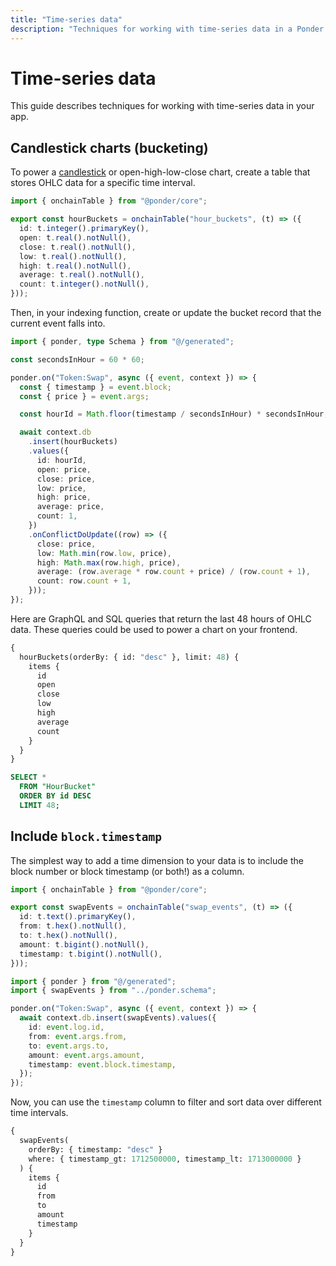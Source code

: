 ```yaml
---
title: "Time-series data"
description: "Techniques for working with time-series data in a Ponder app."
---
```



# Time-series data

This guide describes techniques for working with time-series data in your app.

## Candlestick charts (bucketing)

To power a [candlestick](https://en.wikipedia.org/wiki/Candlestick_chart) or open-high-low-close chart, create a table that stores OHLC data for a specific time interval.

```ts filename="ponder.schema.ts"
import { onchainTable } from "@ponder/core";

export const hourBuckets = onchainTable("hour_buckets", (t) => ({
  id: t.integer().primaryKey(),
  open: t.real().notNull(),
  close: t.real().notNull(),
  low: t.real().notNull(),
  high: t.real().notNull(),
  average: t.real().notNull(),
  count: t.integer().notNull(),
}));
```

Then, in your indexing function, create or update the bucket record that the current event falls into.

```ts filename="src/index.ts"
import { ponder, type Schema } from "@/generated";

const secondsInHour = 60 * 60;

ponder.on("Token:Swap", async ({ event, context }) => {
  const { timestamp } = event.block;
  const { price } = event.args;

  const hourId = Math.floor(timestamp / secondsInHour) * secondsInHour;

  await context.db
    .insert(hourBuckets)
    .values({
      id: hourId,
      open: price,
      close: price,
      low: price,
      high: price,
      average: price,
      count: 1,
    })
    .onConflictDoUpdate((row) => ({
      close: price,
      low: Math.min(row.low, price),
      high: Math.max(row.high, price),
      average: (row.average * row.count + price) / (row.count + 1),
      count: row.count + 1,
    }));
});
```

Here are GraphQL and SQL queries that return the last 48 hours of OHLC data. These queries could be used to power a chart on your frontend.

<div class="code-columns">

```graphql filename="GraphQL query"
{
  hourBuckets(orderBy: { id: "desc" }, limit: 48) {
    items {
      id
      open
      close
      low
      high
      average
      count
    }
  }
}
```

```sql filename="SQL query"
SELECT *
  FROM "HourBucket"
  ORDER BY id DESC
  LIMIT 48;
```

</div>

## Include `block.timestamp`

The simplest way to add a time dimension to your data is to include the block number or block timestamp (or both!) as a column.

<div class="code-columns">

```ts filename="ponder.schema.ts"
import { onchainTable } from "@ponder/core";

export const swapEvents = onchainTable("swap_events", (t) => ({
  id: t.text().primaryKey(),
  from: t.hex().notNull(),
  to: t.hex().notNull(),
  amount: t.bigint().notNull(),
  timestamp: t.bigint().notNull(),
}));
```

```ts filename="src/index.ts" {10}
import { ponder } from "@/generated";
import { swapEvents } from "../ponder.schema";

ponder.on("Token:Swap", async ({ event, context }) => {
  await context.db.insert(swapEvents).values({
    id: event.log.id,
    from: event.args.from,
    to: event.args.to,
    amount: event.args.amount,
    timestamp: event.block.timestamp,
  });
});
```

</div>

Now, you can use the `timestamp` column to filter and sort data over different time intervals.

```graphql filename="GraphQL query"
{
  swapEvents(
    orderBy: { timestamp: "desc" }
    where: { timestamp_gt: 1712500000, timestamp_lt: 1713000000 }
  ) {
    items {
      id
      from
      to
      amount
      timestamp
    }
  }
}
```
